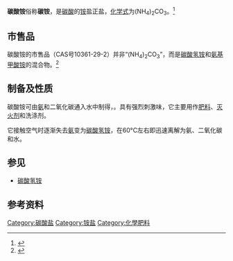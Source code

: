 {{Chembox
|   Name = 碳酸铵
|   ImageFile =Ammonium carbonate.svg
|   ImageName = 碳酸铵
|   IUPACName = Ammonium carbonate
|   OtherNames = 碳铵<br>鹿角盐
| Section1 = {{Chembox Identifiers
| CASNo = 506-87-6
| CASNo_Ref = {{cascite|correct|CAS}}
| CASNo2 = 16799-91-0
| CASNo2_Ref = {{cascite|correct|CAS}}
| CASNo2_Comment = 一水
|  IUPHAR_ligand  =  4509
|  PubChem  =  517111
|  EC_number  =  233-786-0
|  UNNumber  =  3077
|  UNII_Ref  = {{fdacite|correct|FDA}}|  UNII  =  PDP691CN28
|  InChI  =  1/CH2O3.2H3N/c2-1(3)4;;/h(H2,2,3,4);2*1H3
|  SMILES  =  O=C(O)O.N.N
|  InChIKey  =  PRKQVKDSMLBJBJ-UHFFFAOYAQ
|  StdInChI_Ref  = {{stdinchicite|correct|chemspider}}|  StdInChI  =  1S/CH2O3.2H3N/c2-1(3)4;;/h(H2,2,3,4);2*1H3
|  StdInChIKey_Ref  = {{stdinchicite|correct|chemspider}}|  StdInChIKey  =  PRKQVKDSMLBJBJ-UHFFFAOYSA-N
|  ChemSpiderID_Ref  = {{chemspidercite|correct|chemspider}}|  ChemSpiderID = 10048
}}
| Section2 = {{Chembox Properties
|   Formula = (NH<sub>4</sub>)<sub>2</sub>CO<sub>3</sub>
|   MolarMass = 96.09 
|   Appearance = 无色晶体（一水合物）
|   Density = 1.50 g/cm³ (固)
|   Solubility = 100 [[公克|g]]/[[100|100]][[立方公分|cm<sup>3</sup>]](20°C)，于热水中分解
|   MeltingPt = 
|   BoilingPt = −0.15 °C（分解）<ref>{{cite journal | last=Fortes | first=A.D. | last2=Wood | first2=I.G. | last3=Alfè | first3=D. | author4=E.R. ndez | last5=Gutmann | first5=M.J. | last6=Sparkes | first6=H.A. | title=Structure, hydrogen bonding and thermal expansion of ammonium carbonate monohydrate | journal=Acta Crystallographica Section B: Structural Science, Crystal Engineering and Materials | volume=70 | issue=6 | date=2014-12-01 | issn=2052-5206 | doi=10.1107/S205252061402126X | pages=948–962 | url=https://journals.iucr.org/b/issues/2014/06/00/eb5035/index.html | access-date=2021-08-20 | archive-date=2021-08-20 | archive-url=https://web.archive.org/web/20210820022705/https://journals.iucr.org/b/issues/2014/06/00/eb5035/index.html | dead-url=no }}</ref>
  }}
| Section3 = {{Chembox Structure
|   CrystalStruct = 正交，''Pnma''（一水合物，100 K）
  }}
| Section7 = {{Chembox Hazards
|   ExternalMSDS = [http://www.jtbaker.com/msds/englishhtml/a5688.htm External MSDS]
|   MainHazards = 刺激性
  }}
| Section8 = {{Chembox Related
|   OtherAnions = [[硝酸铵|硝酸铵]]、[[硫酸铵|硫酸铵]]<br />[[氯化铵|氯化铵]]
  }}
}}

'''碳酸铵'''俗称'''碳铵'''，是[[碳酸|碳酸]]的[[铵|铵]]盐正盐，[[化学式|化学式]]为(NH<sub>4</sub>)<sub>2</sub>CO<sub>3</sub>。<ref>{{Greenwood&Earnshaw}}</ref>

==市售品==
碳酸铵的市售品（CAS号10361-29-2）并非“(NH<sub>4</sub>)<sub>2</sub>CO<sub>3</sub>”，而是[[碳酸氢铵|碳酸氢铵]]和[[氨基甲酸铵|氨基甲酸铵]]的混合物。<ref>{{cite web|url=https://www.reagent.com.cn/goodsDetail/d44f135bb4e041ddb83d87b63ea5e050|title=碳酸铵|publisher=国药集团化学试剂有限公司|accessdate=2021-08-20|archive-date=2021-08-20|archive-url=https://web.archive.org/web/20210820020011/https://www.reagent.com.cn/goodsDetail/d44f135bb4e041ddb83d87b63ea5e050|dead-url=no}}</ref>

==制备及性质==
碳酸铵可由[[氨|氨]]和二氧化碳通入水中制得，{{cn|30°C时溶液结晶}}。具有强烈刺激味，它主要用作[[肥料|肥料]]、[[灭火剂|灭火剂]]和洗涤剂。

它接触空气时逐渐失去[[氨|氨]]变为[[碳酸氢铵|碳酸氢铵]]，在60°C左右即迅速离解为氨、二氧化碳和水。

==参见==
*[[碳酸氢铵|碳酸氢铵]]

==参考资料==
<references/>

[[Category:碳酸盐|Category:碳酸盐]]
[[Category:铵盐|Category:铵盐]]
[[Category:化學肥料|Category:化學肥料]]

{{Inorganic-compound-stub}}